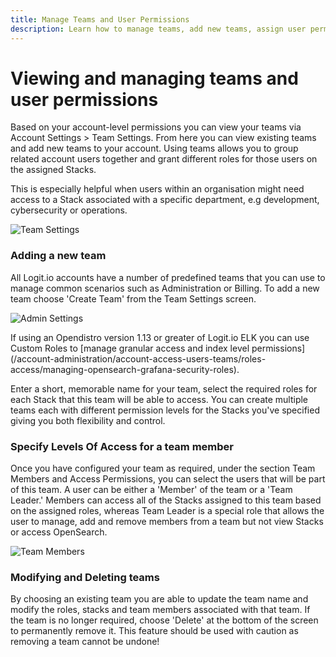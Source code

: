 ```yaml
---
title: Manage Teams and User Permissions
description: Learn how to manage teams, add new teams, assign user permissions as well as modify and delete team settings
---
```


# Viewing and managing teams and user permissions

Based on your account-level permissions you can view your teams via Account Settings > Team Settings. From here you can view existing teams and add new teams to your account. Using teams allows you to group related account users together and grant different roles for those users on the assigned Stacks.

This is especially helpful when users within an organisation might need access to a Stack associated with a specific department, e.g development, cybersecurity or operations.

![Team Settings](@/images/help/account-access/team-settings.png)

### Adding a new team

All Logit.io accounts have a number of predefined teams that you can use to manage common scenarios such as Administration or Billing. To add a new team choose 'Create Team' from the Team Settings screen.

![Admin Settings](@/images/help/account-access/admin-settings.png)

<Callout type="info">
  If using an Opendistro version 1.13 or greater of Logit.io ELK you can use Custom Roles 
  to [manage granular access and index level permissions](/account-administration/account-access-users-teams/roles-access/managing-opensearch-grafana-security-roles).
</Callout>

Enter a short, memorable name for your team, select the required roles for each Stack that this team will be able to access. You can create multiple teams each with different permission levels for the Stacks you've specified giving you both flexibility and control.

### Specify Levels Of Access for a team member

Once you have configured your team as required, under the section Team Members and Access Permissions, you can select the users that will be part of this team. A user can be either a 'Member' of the team or a 'Team Leader.' Members can access all of the Stacks assigned to this team based on the assigned roles, whereas Team Leader is a special role that allows the user to manage, add and remove members from a team but not view Stacks or access OpenSearch.

![Team Members](@/images/help/account-access/team-members.png)

### Modifying and Deleting teams

By choosing an existing team you are able to update the team name and modify the roles, stacks and team members associated with that team. If the team is no longer required, choose 'Delete' at the bottom of the screen to permanently remove it. This feature should be used with caution as removing a team cannot be undone!